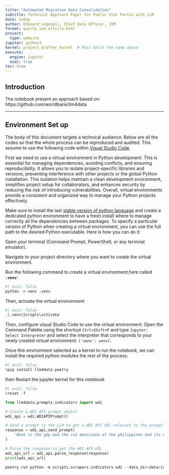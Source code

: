 ```yaml
---
title: "Automated Migration Data Consolidation"
subtitle: Technical Approach Paper for Public Stat Parsin with LLM
date: today
author: Edouard Legoupil, Chief Data Officer, IOM
format: quarto_iom_article-html
project:
  type: website
jupyter: python3
kernel: project_drafter_kernel  # Must match the name above
execute:
  engine: jupyter
  eval: true
toc: true
---
```


##  

## Introduction

The notebook present an approach based on: https://github.com/worldbank/llm4data

 


------------------------------------------------------------------------

## Environment Set up

The body of this document targets a technical audience. Below are all the codes so that the whole process can be reproduced and audited. This assume to use the following code within [Visual Studio Code](https://code.visualstudio.com/).

First we need to use a virtual environment in Python development. This is essential for managing dependencies, avoiding conflicts, and ensuring reproducibility. It allows you to isolate project-specific libraries and versions, preventing interference with other projects or the global Python installation. This isolation helps maintain a clean development environment, simplifies project setup for collaborators, and enhances security by reducing the risk of introducing vulnerabilities. Overall, virtual environments provide a consistent and organized way to manage your Python projects effectively.

Make sure to install the last [stable version of python language](https://www.python.org/downloads/) and create a dedicated python environment to have a fresh install where to manage correctly all the dependencies between packages. To specify a particular version of Python when creating a virtual environment, you can use the full path to the desired Python executable. Here is how you can do it:

Open your terminal (Command Prompt, PowerShell, or any terminal emulator).

Navigate to your project directory where you want to create the virtual environment.

Run the following command to create a virtual environment,here called **`.venv`**:

```bash
#| eval: false 
python -m venv .venv
```

Then, activate the virtual environment:
```bash
#| eval: false
.\.venv\Scripts\activate
```

 

Then, configure visual Studio Code to use the virtual environment: Open the Command Palette using the shortcut `Ctrl+Shift+P` and type `Jupyter: Select Interpreter` and select the interpreter that corresponds to your newly created virtual environment: `('venv': venv)`.

Once this environment selected as a kernel to run the notebook, we can install the required python modules the rest of the process:

```python
#| eval: false
%pip install llm4data poetry
```


then Restart the jupyter kernel for this notebook
```python
#| eval: false
%reset -f
```


```python
from llm4data.prompts.indicators import wdi

# Create a WDI API prompt object
wdi_api = wdi.WDIAPIPrompt()

# Send a prompt to the LLM to get a WDI API URL relevant to the prompt
response = wdi_api.send_prompt(
    "What is the gdp and the co2 emissions of the philippines and its neighbors in the last decade?"
)

# Parse the response to get the WDI API URL
wdi_api_url = wdi_api.parse_response(response)
print(wdi_api_url)
```

```python
poetry run python -m scripts.scrapers.indicators.wdi --data_dir=data/indicators/wdi --force
```
 
